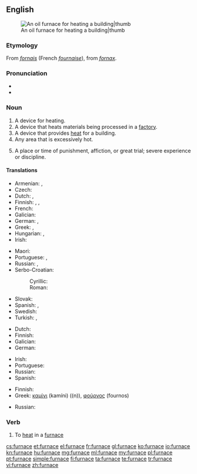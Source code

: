 ==English==
[[Image:Home_oil_furnace.jpg|An oil furnace for heating a building|thumb]]

===Etymology===
From {{etyl|fro|en}} ''[[fornais]]'' (French ''[[fournaise]]''), from {{etyl|la|en}} ''[[fornax]]''.

===Pronunciation===
* {{IPA|/ˈfɜːnɪs/}}
* {{audio|en-us-furnace.ogg|Audio (US)}}

===Noun===
{{en-noun}}

# A device for heating.
# A device that heats materials being processed in a [[factory]].
# A device that provides [[heat]] for a building.
# Any area that is excessively hot.
# {{figurative}} A place or time of punishment, affiction, or great trial; severe experience or discipline.
#: {{rfquotek|Bible, Deuteronomy iv. 20}}

====Translations====
{{trans-see|device for heating: [[oven]]}}

{{trans-top|device for heating in a factory, melting metals, etc}}
* Armenian: {{t-|hy|հնոց|tr=hnoc’}},  {{t-|hy|քուրա|tr=k’ura}}
* Czech: {{t+|cs|pec|f}}
* Dutch: {{t+|nl|oven|m}}, {{t+|nl|ketel|m}}
* Finnish: {{t-|fi|sulatusuuni}}, {{t+|fi|ahjo}}, {{t+|fi|uuni}}
* French: {{t+|fr|four|m}}
* Galician: {{t+|gl|forno}} {{m}}
* German: {{t+|de|Ofen|m}}, {{t+|de|Hochofen|m}}
* Greek: {{t+|el|καμίνι|n|tr=kamíni|sc=Grek}}, {{t+|el|φούρνος|m|tr=foúrnos|sc=Grek}}
* Hungarian: {{t+|hu|kemence}}, {{t+|hu|kohó}}
* Irish: {{t-|ga|foirnéis|f}}
{{trans-mid}}
* Maori: {{t|mi|tahunga}}
* Portuguese: {{t+|pt|forno|m}}, {{t+|pt|fornalha|f}}
* Russian: {{t+|ru|печь|f|tr=pečʹ|sc=Cyrl}}, {{t+|ru|горн|m|tr=gorn|sc=Cyrl}}
* Serbo-Croatian:
*: Cyrillic: {{t-|sh|пећ|f}}
*: Roman: {{t-|sh|peć|f}}
* Slovak: {{t-|sk|vyhňa|f}}
* Spanish: {{t+|es|horno|m}}, {{t+|es|caldera|f}}
* Swedish: {{t+|sv|masugn|c}}
* Turkish: {{t+|tr|fırın}}, {{t+|tr|yüksek fırın}}
{{trans-bottom}}

{{trans-top|device for heating a building}}
* Dutch: {{t+|nl|ketel|m}}
* Finnish: {{t+|fi|uuni}}
* Galician: {{t+|gl|calefacción}} {{f}}
* German: {{t+|de|Ofen|m}}
{{trans-mid}}
* Irish: {{t-|ga|foirnéis|f}}
* Portuguese: {{t+|pt|fornalha|f}}
* Russian: {{t+|ru|печь|f|tr=pečʹ|sc=Cyrl}}
* Spanish: {{t-|es|calefacción|f}}
{{trans-bottom}}

{{trans-top|hot area}}
* Finnish: {{t+|fi|uuni}}
* Greek: [[καμίνι]] (kamíni) ((n)), [[φούρνος]] (fournos) {{m}}
{{trans-mid}}
* Russian: {{t+|ru|топка|f|tr=tópka}}
{{trans-bottom}}

===Verb===
{{en-verb|furnac|ed}}

# To [[heat]] in a [[furnace#noun|furnace]]

[[cs:furnace]]
[[et:furnace]]
[[el:furnace]]
[[fr:furnace]]
[[gl:furnace]]
[[ko:furnace]]
[[io:furnace]]
[[kn:furnace]]
[[hu:furnace]]
[[mg:furnace]]
[[ml:furnace]]
[[my:furnace]]
[[pl:furnace]]
[[pt:furnace]]
[[simple:furnace]]
[[fi:furnace]]
[[ta:furnace]]
[[te:furnace]]
[[tr:furnace]]
[[vi:furnace]]
[[zh:furnace]]